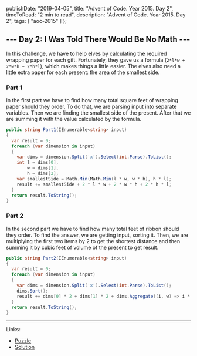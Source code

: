   publishDate: "2019-04-05",
  title: "Advent of Code. Year 2015. Day 2",
  timeToRead: "2 min to read",
  description: "Advent of Code. Year 2015. Day 2",
  tags: [
    "aoc-2015"
  ]
};

## --- Day 2: I Was Told There Would Be No Math ---

In this challenge, we have to help elves by calculating the required wrapping paper for each gift. Fortunately, they gave us a formula (`2*l*w + 2*w*h + 2*h*l`), which makes things a little easier. The elves also need a little extra paper for each present: the area of the smallest side.

### Part 1

In the first part we have to find how many total square feet of wrapping paper should they order. To do that, we are parsing input into separate variables. Then we are finding the smallest side of the present. After that we are summing it with the value calculated by the formula.

```csharp
public string Part1(IEnumerable<string> input)
{
  var result = 0;
  foreach (var dimension in input)
  {
    var dims = dimension.Split('x').Select(int.Parse).ToList();
    int l = dims[0],
        w = dims[1],
        h = dims[2];
    var smallestSide = Math.Min(Math.Min(l * w, w * h), h * l);
    result += smallestSide + 2 * l * w + 2 * w * h + 2 * h * l;
  }
  return result.ToString();
}
```

### Part 2

In the second part we have to find how many total feet of ribbon should they order. To find the answer, we are getting input, sorting it. Then, we are multiplying the first two items by 2 to get the shortest distance and then summing it by cubic feet of volume of the present to get result.

```csharp
public string Part2(IEnumerable<string> input)
{
  var result = 0;
  foreach (var dimension in input)
  {
    var dims = dimension.Split('x').Select(int.Parse).ToList();
    dims.Sort();
    result += dims[0] * 2 + dims[1] * 2 + dims.Aggregate((i, w) => i * w);
  }
  return result.ToString();
}
```

---
Links:
* [Puzzle](https://adventofcode.com/2015/day/2)
* [Solution](https://github.com/PDmatrix/advent-of-code/tree/master/CSharp/Solutions/2015/2)
